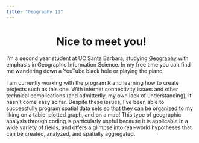 ```yaml
---
title: "Geography 13"
---
```

  
<center>
# Nice to meet you! <i class="fa fa-handshake-o fa-0.5x" style="color:maroon;"></i>
</center>
  

I'm a second year student at UC Santa Barbara, studying [Geography](https://www.geog.ucsb.edu/) with emphasis in Geographic Information Science. In my free time you can find me wandering down a YouTube black hole or playing the piano. 

I am currently working with the program R and learning how to create projects such as this one. With internet connectivity issues and other technical complications (and admittedly, my own lack of understanding), it hasn't come easy so far. Despite these issues, I've been able to successfully program spatial data sets so that they can be organized to my liking on a table, plotted graph, and on a map! This type of geographic analysis through coding is particularly useful because it is applicable in a wide variety of fields, and offers a glimpse into real-world hypotheses that can be created, analyzed, and spatially aggregated.  


